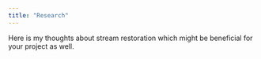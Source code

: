 ```yaml
---
title: "Research"
---
```


Here is my thoughts about stream restoration which might be beneficial for your project as well.
